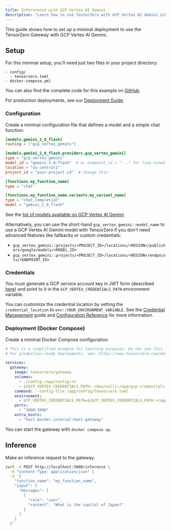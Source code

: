 ```yaml
---
title: Infererence with GCP Vertex AI Gemini
description: "Learn how to use TensorZero with GCP Vertex AI Gemini LLMs: open-source gateway, observability, optimization, evaluations, and experimentation."
---
```


This guide shows how to set up a minimal deployment to use the TensorZero Gateway with GCP Vertex AI Gemini.

## Setup

For this minimal setup, you'll need just two files in your project directory:

```
- config/
  - tensorzero.toml
- docker-compose.yml
```

<Tip>

You can also find the complete code for this example on [GitHub](https://github.com/tensorzero/tensorzero/tree/main/examples/guides/providers/gcp-vertex-ai-gemini).

</Tip>

For production deployments, see our [Deployment Guide](/docs/gateway/deployment/).

### Configuration

Create a minimal configuration file that defines a model and a simple chat function:

```toml title="config/tensorzero.toml"
[models.gemini_2_0_flash]
routing = ["gcp_vertex_gemini"]

[models.gemini_2_0_flash.providers.gcp_vertex_gemini]
type = "gcp_vertex_gemini"
model_id = "gemini-2.0-flash"  # or endpoint_id = "..." for fine-tuned models and custom endpoints
location = "us-central1"
project_id = "your-project-id"  # change this

[functions.my_function_name]
type = "chat"

[functions.my_function_name.variants.my_variant_name]
type = "chat_completion"
model = "gemini_2_0_flash"
```

See the [list of models available on GCP Vertex AI Gemini](https://cloud.google.com/vertex-ai/generative-ai/docs/learn/model-versions).

Alternatively, you can use the short-hand `gcp_vertex_gemini::model_name` to use a GCP Vertex AI Gemini model with TensorZero if you don't need advanced features like fallbacks or custom credentials:

- `gcp_vertex_gemini::projects/<PROJECT_ID>/locations/<REGION>/publishers/google/models/<MODEL_ID>`
- `gcp_vertex_gemini::projects/<PROJECT_ID>/locations/<REGION>/endpoints/<ENDPOINT_ID>`

### Credentials

You must generate a GCP service account key in JWT form (described [here](https://cloud.google.com/docs/authentication/provide-credentials-adc#service-account)) and point to it in the `GCP_VERTEX_CREDENTIALS_PATH` environment variable.

You can customize the credential location by setting the `credential_location` to `env::YOUR_ENVIRONMENT_VARIABLE`.
See the [Credential Management](/docs/gateway/guides/credential-management/) guide and [Configuration Reference](/docs/gateway/configuration-reference/) for more information.

### Deployment (Docker Compose)

Create a minimal Docker Compose configuration:

```yaml title="docker-compose.yml"
# This is a simplified example for learning purposes. Do not use this in production.
# For production-ready deployments, see: https://www.tensorzero.com/docs/gateway/deployment

services:
  gateway:
    image: tensorzero/gateway
    volumes:
      - ./config:/app/config:ro
      - ${GCP_VERTEX_CREDENTIALS_PATH:-/dev/null}:/app/gcp-credentials.json:ro
    command: --config-file /app/config/tensorzero.toml
    environment:
      - GCP_VERTEX_CREDENTIALS_PATH=${GCP_VERTEX_CREDENTIALS_PATH:+/app/gcp-credentials.json}
    ports:
      - "3000:3000"
    extra_hosts:
      - "host.docker.internal:host-gateway"
```

You can start the gateway with `docker compose up`.

## Inference

Make an inference request to the gateway:

```bash
curl -X POST http://localhost:3000/inference \
  -H "Content-Type: application/json" \
  -d '{
    "function_name": "my_function_name",
    "input": {
      "messages": [
        {
          "role": "user",
          "content": "What is the capital of Japan?"
        }
      ]
    }
  }'
```
